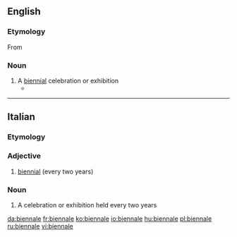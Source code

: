 {{also|Biennale}}
==English==

===Etymology===

From {{etyl|it}} {{term|lang=it|biennale}}

===Noun===
{{en-noun}}

# A [[biennial]] celebration or exhibition
#*{{quote-news|2007|February 25|William Shaw|We Are Not a Muse|New York Times|url=http://www.nytimes.com/2007/02/25/magazine/25stylefrancesca.t.html
|passage=In Venice for the 2005 '''biennale''' with the architect David Adjaye and the artist Olafur Eliasson. 6. }}

----

==Italian==

===Etymology===
{{confix|bi|ennale|lang=it}}

===Adjective===
{{it-adj|biennal|e|i}}

# [[biennial]] (every two years)

===Noun===
{{it-noun|biennal|f|e|i}}

# A celebration or exhibition held every two years

[[da:biennale]]
[[fr:biennale]]
[[ko:biennale]]
[[io:biennale]]
[[hu:biennale]]
[[pl:biennale]]
[[ru:biennale]]
[[vi:biennale]]